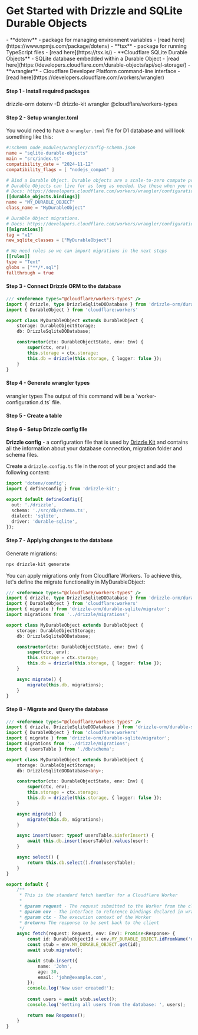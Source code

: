 
<Breadcrumbs/>

# Get Started with Drizzle and SQLite Durable Objects

<Prerequisites>  
  - **dotenv** - package for managing environment variables - [read here](https://www.npmjs.com/package/dotenv)
  - **tsx** - package for running TypeScript files - [read here](https://tsx.is/)
  - **Cloudflare SQLite Durable Objects** - SQLite database embedded within a Durable Object - [read here](https://developers.cloudflare.com/durable-objects/api/sql-storage/)
  - **wrangler** - Cloudflare Developer Platform command-line interface - [read here](https://developers.cloudflare.com/workers/wrangler)
</Prerequisites>

<FileStructure />

#### Step 1 - Install required packages
<Npm>
  drizzle-orm dotenv
  -D drizzle-kit wrangler @cloudflare/workers-types
</Npm>

#### Step 2 - Setup wrangler.toml

You would need to have a `wrangler.toml` file for D1 database and will look something like this:
```toml
#:schema node_modules/wrangler/config-schema.json
name = "sqlite-durable-objects"
main = "src/index.ts"
compatibility_date = "2024-11-12"
compatibility_flags = [ "nodejs_compat" ]

# Bind a Durable Object. Durable objects are a scale-to-zero compute primitive based on the actor model.
# Durable Objects can live for as long as needed. Use these when you need a long-running "server", such as in realtime apps.
# Docs: https://developers.cloudflare.com/workers/wrangler/configuration/#durable-objects
[[durable_objects.bindings]]
name = "MY_DURABLE_OBJECT"
class_name = "MyDurableObject"

# Durable Object migrations.
# Docs: https://developers.cloudflare.com/workers/wrangler/configuration/#migrations
[[migrations]]
tag = "v1"
new_sqlite_classes = ["MyDurableObject"]

# We need rules so we can import migrations in the next steps
[[rules]] 
type = "Text"
globs = ["**/*.sql"]
fallthrough = true
```

#### Step 3 - Connect Drizzle ORM to the database

```ts
/// <reference types="@cloudflare/workers-types" />
import { drizzle, type DrizzleSqliteDODatabase } from 'drizzle-orm/durable-sqlite';
import { DurableObject } from 'cloudflare:workers'

export class MyDurableObject extends DurableObject {
	storage: DurableObjectStorage;
	db: DrizzleSqliteDODatabase;

	constructor(ctx: DurableObjectState, env: Env) {
		super(ctx, env);
		this.storage = ctx.storage;
		this.db = drizzle(this.storage, { logger: false });
	}
}
```

#### Step 4 - Generate wrangler types 

<Npx>
wrangler types
</Npx>

<Callout>
The output of this command will be a `worker-configuration.d.ts` file.
</Callout>

#### Step 5 - Create a table

<CreateTable/>

#### Step 6 - Setup Drizzle config file

**Drizzle config** - a configuration file that is used by [Drizzle Kit](/docs/kit-overview) and contains all the information about your database connection, migration folder and schema files.

Create a `drizzle.config.ts` file in the root of your project and add the following content:

```typescript copy filename="drizzle.config.ts"
import 'dotenv/config';
import { defineConfig } from 'drizzle-kit';

export default defineConfig({
  out: './drizzle',
  schema: './src/db/schema.ts',
  dialect: 'sqlite',
  driver: 'durable-sqlite',
});
```

#### Step 7 - Applying changes to the database

Generate migrations:
```bash copy
npx drizzle-kit generate
```

You can apply migrations only from Cloudflare Workers. 
To achieve this, let's define the migrate functionality in MyDurableObject:
```ts copy {4-5,17-19}
/// <reference types="@cloudflare/workers-types" />
import { drizzle, type DrizzleSqliteDODatabase } from 'drizzle-orm/durable-sqlite';
import { DurableObject } from 'cloudflare:workers'
import { migrate } from 'drizzle-orm/durable-sqlite/migrator';
import migrations from '../drizzle/migrations';

export class MyDurableObject extends DurableObject {
	storage: DurableObjectStorage;
	db: DrizzleSqliteDODatabase;

	constructor(ctx: DurableObjectState, env: Env) {
		super(ctx, env);
		this.storage = ctx.storage;
		this.db = drizzle(this.storage, { logger: false });
	}

    async migrate() {
        migrate(this.db, migrations);
    }
}
```

#### Step 8 - Migrate and Query the database

```typescript copy
/// <reference types="@cloudflare/workers-types" />
import { drizzle, DrizzleSqliteDODatabase } from 'drizzle-orm/durable-sqlite';
import { DurableObject } from 'cloudflare:workers'
import { migrate } from 'drizzle-orm/durable-sqlite/migrator';
import migrations from '../drizzle/migrations';
import { usersTable } from './db/schema';

export class MyDurableObject extends DurableObject {
	storage: DurableObjectStorage;
	db: DrizzleSqliteDODatabase<any>;

	constructor(ctx: DurableObjectState, env: Env) {
		super(ctx, env);
		this.storage = ctx.storage;
		this.db = drizzle(this.storage, { logger: false });
	}

    async migrate() {
        migrate(this.db, migrations);
    }

	async insert(user: typeof usersTable.$inferInsert) {
        await this.db.insert(usersTable).values(user);
    }

	async select() {
        return this.db.select().from(usersTable);
    }
}

export default {
	/**
	 * This is the standard fetch handler for a Cloudflare Worker
	 *
	 * @param request - The request submitted to the Worker from the client
	 * @param env - The interface to reference bindings declared in wrangler.toml
	 * @param ctx - The execution context of the Worker
	 * @returns The response to be sent back to the client
	 */
	async fetch(request: Request, env: Env): Promise<Response> {
		const id: DurableObjectId = env.MY_DURABLE_OBJECT.idFromName('durable-object');
		const stub = env.MY_DURABLE_OBJECT.get(id);
		await stub.migrate();

		await stub.insert({
			name: 'John',
			age: 30,
			email: 'john@example.com',
		});
		console.log('New user created!');
	
		const users = await stub.select();
		console.log('Getting all users from the database: ', users);

        return new Response();
    }
}
```